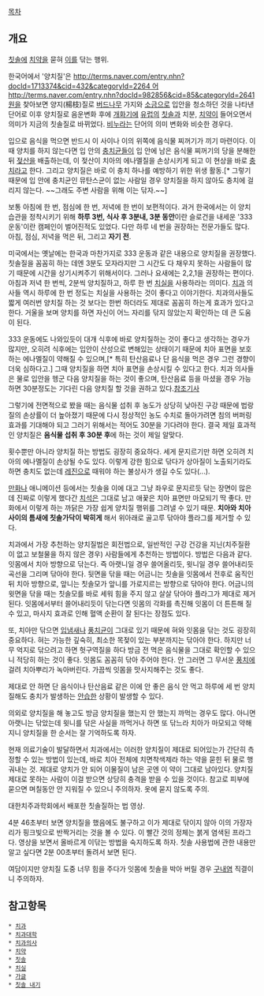 [[목차]]

== 개요 ==
[[칫솔]]에 [[치약]]을 묻혀 [[이]]를 닦는 행위.

한국어에서 '양치질'은 [[http://terms.naver.com/entry.nhn?docId=1713374&cid=432&categoryId=2264 어]][[http://terms.naver.com/entry.nhn?docId=982856&cid=85&categoryId=2641 원]]을 찾아보면 양지(楊枝)질로 [[버드나무]] 가지와 [[소금]]으로 입안을 청소하던 것을 나타낸 단어로 이후 양치질로 음운변화 후에 [[개화기]]에 [[유럽]]의 [[칫솔]]과 치분, [[치약]]이 들어오면서 의미가 지금의 칫솔질로 바뀌었다. [[비누]]라는 단어의 의미 변화와 비슷한 경우다.

입으로 음식을 먹으면 반드시 이 사이나 이의 위쪽에 음식물 찌꺼기가 끼기 마련이다. 이때 양치를 하지 않는다면 입 안의 [[충치]]균들이 입 안에 남은 음식물 찌꺼기의 당을 분해한 뒤 [[젖산]]을 배출하는데, 이 젖산이 치아의 에나멜질을 손상시키게 되고 이 현상을 바로 [[충치]]라고 한다. 그리고 양치질은 바로 이 충치 하나를 예방하기 위한 위생 활동.[* 그렇기 때문에 입 안에 충치균인 뮤탄스균이 없는 사람일 경우 양치질을 하지 않아도 충치에 걸리지 않는다. ~~그래도 주변 사람을 위해 이는 닦자.~~]

보통 아침에 한 번, 점심에 한 번, 저녁에 한 번이 보편적이다. 과거 한국에서는 이 양치 습관을 정착시키기 위해 '''하루 3번, 식사 후 3분내, 3분 동안'''이란 슬로건을 내세운 '333 운동'이란 캠페인이 벌어진적도 있었다. 다만 하루 네 번을 권장하는 전문가들도 많다. 아침, 점심, 저녁을 먹은 뒤, 그리고 '''자기 전'''.

미국에서는 옛날에는 한국과 마찬가지로 333 운동과 같은 내용으로 양치질을 권장했다. 칫솔질을 꼼꼼히 하는 데엔 3분도 모자라지만 그 시간도 다 채우지 못하는 사람들이 많기 때문에 시간을 상기시켜주기 위해서이다. 그러나 요새에는 2,2,1을 권장하는 편이다. 아침과 저녁 한 번씩, 2분씩 양치질하고, 하루 한 번 [[치실]]을 사용하라는 의미다. [[치과]] 의사들 역시 하루에 한 번 정도는 치실을 사용하는 것이 좋다고 이야기한다. 치과의사들도 짧게 여러번 양치질 하는 것 보다는 한번 하더라도 제대로 꼼꼼히 하는게 효과가 있다고 한다. 거울을 보며 양치를 하면 자신이 어느 자리를 닦지 않았는지 확인하는 데 큰 도움이 된다.

333 운동에도 나와있듯이 대개 식후에 바로 양치질하는 것이 좋다고 생각하는 경우가 많지만, 오히려 식후에는 입안이 산성으로 변해있는 상태이기 때문에 치아 표면을 보호하는 에나멜질이 약해질 수 있으며,[* 특히 탄산음료나 단 음식을 먹은 경우 그런 경향이 더욱 심하다고.] 그때 양치질을 하면 치아 표면을 손상시킬 수 있다고 한다. 치과 의사들은 물로 입안을 헹군 다음 양치질을 하는 것이 좋으며, 탄산음료 등을 마셨을 경우 가능하면 30분정도는 기다린 다음 양치질 할 것을 권하고 있다.[http://www.tvreport.co.kr/?c=news&m=newsview&idx=534889 참조기사]

그렇기에 전면적으로 봤을 때는 음식물 섭취 후 농도가 상당히 낮아진 구강 때문에 법랑질의 손상률이 더 높아졌기 때문에 다시 정상적인 농도 수치로 돌아가려면 침의 버퍼링 효과를 기대해야 되고 그러기 위해서는 적어도 30분을 기다려야 한다. 결국 제일 효과적인 양치질은 '''음식물 섭취 후 30분 후'''에 하는 것이 제일 알맞다.

횟수뿐만 아니라 양치질 하는 방법도 굉장히 중요하다. 세게 문지르기만 하면 오히려 치아의 에나멜질이 손상될 수도 있다. 이렇게 강한 힘으로 닦다가 상아질이 노출되기라도 하면 충치도 없는데 [[레진]]으로 때워야 하는 불상사가 생길 수도 있다(...).

[[만화]]나 애니메이션 등에서는 칫솔을 이에 대고 그냥 좌우로 문지르듯 닦는 장면이 많은데 진짜로 이렇게 했다간 [[치석]]은 그대로 남고 애꿎은 치아 표면만 마모되기 딱 좋다. 만화에서 이렇게 하는 까닭은 가장 쉽게 양치질 행위를 그려낼 수 있기 때문. '''치아와 치아 사이의 틈새에 칫솔가닥이 박히게''' 해서 위아래로 골고루 닦아야 플라그를 제거할 수 있다.

치과에서 가장 추천하는 양치질법은 회전법으로, 일반적인 구강 건강을 지닌(치주질환이 없고 보철물을 하지 않은 경우) 사람들에게 추천하는 방법이다. 방법은 다음과 같다. 잇몸에서 치아 방향으로 닦는다. 즉 아랫니일 경우 쓸어올리듯, 윗니일 경우 쓸어내리듯 곡선을 그리며 닦아야 한다. 뒷면을 닦을 때는 어금니는 칫솔을 잇몸에서 전후로 움직인 뒤 치아 방향으로, 앞니는 칫솔모가 앞니를 가로지르는 방향으로 닦아야 한다. 어금니의 윗면을 닦을 때는 칫솔모를 바로 세워 힘을 주지 않고 살살 닦아야 플라그가 제대로 제거된다. 잇몸에서부터 쓸어내리듯이 닦는다면 잇몸의 각화를 촉진해 잇몸이 더 튼튼해 질 수 있고, 마사지 효과로 인해 혈액 순환이 잘 된다는 장점도 있다.

또, 치아만 닦으면 [[입냄새]]나 [[풍치]]균이 그대로 있기 때문에 혀와 잇몸을 닦는 것도 굉장히 중요하다. 혀는 가능한 깊숙히, 최소한 목젖이 있는 부분까지는 닦아야 한다. 하지만 너무 억지로 닦으려고 하면 헛구역질을 하다 방금 전 먹은 음식물을 그대로 확인할 수 있으니 적당히 하는 것이 좋다. 잇몸도 꼼꼼히 닦아 주어야 한다. 안 그러면 그 무서운 [[풍치]]에 걸려 치아뿌리가 녹아버린다. 가끔씩 잇몸을 맛사지해주는 것도 좋다.

제대로 안 하면 단 음식이나 탄산음료 같은 이에 안 좋은 음식 안 먹고 하루에 세 번 양치질해도 충치가 발생하는 [[안습]]한 상황이 발생할 수 있다.

의외로 양치질을 해 놓고도 방금 양치질을 했는지 안 했는지 까먹는 경우도 많다. 아니면 아랫니는 닦았는데 윗니를 닦은 사실을 까먹거나 하면 또 닦느라 치아가 마모되고 약해지니 양치질을 한 순서는 잘 기억하도록 하자.

현재 의료기술이 발달하면서 치과에서는 이러한 양치질이 제대로 되어있는가 간단히 측정할 수 있는 방법이 있는데, 바로 치아 전체에 치면착색제라 하는 약을 묻힌 뒤 물로 행궈내는 것. 제대로 양치가 안 되어 이물질이 남은 곳엔 이 약이 그대로 남아있다. 양치질 제대로 못하는 사람이 이걸 받으면 상당히 충격을 받을 수 있을 것이다. 참고로 피부에 묻으면 며칠동안 안 지워질 수 있으니 주의하자. 옷에 묻지 않도록 주의.

{{{#!html
<iframe width="560" height="315" src="http://www.youtube.com/embed/jfv6Y_zS0rQ" frameborder="0" allowfullscreen></iframe>
}}}

대한치주과학회에서 배포한 칫솔질하는 법 영상.

4분 46초부터 보면 양치질을 했음에도 불구하고 이가 제대로 닦이지 않아 이의 가장자리가 핑크빛으로 반짝거리는 것을 볼 수 있다. 이 빨간 것의 정체는 붉게 염색된 프라그다. 영상을 보면서 올바르게 이닦는 방법을 숙지하도록 하자. 칫솔 사용법에 관한 내용만 알고 싶다면 2분 00초부터 돌려서 보면 된다.

여담이지만 양치질 도중 너무 힘을 주다가 잇몸에 칫솔을 박아 버릴 경우 [[구내염]] 직결이니 주의하자.

== 참고항목 ==
 * [[치과]]
 * [[치과대학]]
 * [[치과의사]]
 * [[치약]]
 * [[칫솔]]
 * [[치실]]
 * [[가글]]
 * [[칫솔 내기]]
